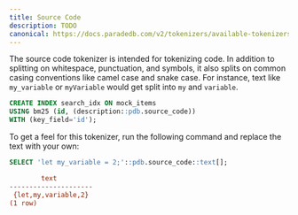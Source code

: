 ```yaml
---
title: Source Code
description: TODO
canonical: https://docs.paradedb.com/v2/tokenizers/available-tokenizers/source-code
---
```


The source code tokenizer is intended for tokenizing code. In addition to splitting on whitespace,
punctuation, and symbols, it also splits on common casing conventions like camel case and snake case. For instance, text like
`my_variable` or `myVariable` would get split into `my` and `variable`.

```sql
CREATE INDEX search_idx ON mock_items
USING bm25 (id, (description::pdb.source_code))
WITH (key_field='id');
```

To get a feel for this tokenizer, run the following command and replace the text with your own:

```sql
SELECT 'let my_variable = 2;'::pdb.source_code::text[];
```

```ini Expected Response
        text
---------------------
 {let,my,variable,2}
(1 row)
```
